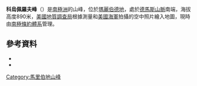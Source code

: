 {{coord|75|6|S|133|48|W|source:GNIS|display=title}}

'''科烏佩羅夫峰'''（{{lang-en|Kouperov Peak}}）是[[南極洲|南極洲]]的山峰，位於[[瑪麗伯德地|瑪麗伯德地]]，處於[[德馬斯山脈|德馬斯山脈]]南端，海拔高度890米，[[美國地質調查局|美國地質調查局]]根據測量和[[美國海軍|美國海軍]]拍攝的空中照片繪入地圖，現時由[[南極條約體系|南極條約體系]]管理。

==參考資料==
*{{cite gnis | type = antarid | id = 8181| name = Kouperov Peak | accessdate = 2013-05-16}}
*{{usgs-gazetteer|id=8181}}

{{DEFAULTSORT:Kouperov Peak}}
[[Category:馬里伯地山峰|Category:馬里伯地山峰]]


{{MarieByrdLand-geo-stub}}
